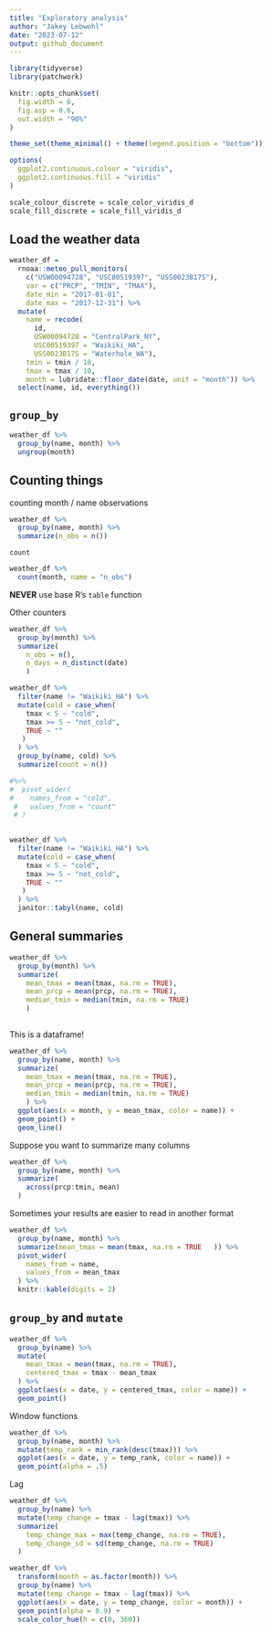 ```yaml
---
title: "Exploratory analysis"
author: "Jakey Lebwohl"
date: "2023-07-12"
output: github_document
---
```


```r
library(tidyverse)
library(patchwork)

knitr::opts_chunk$set(
  fig.width = 6,
  fig.asp = 0.6,
  out.width = "90%"
)

theme_set(theme_minimal() + theme(legend.position = "bottom"))

options(
  ggplot2.continuous.colour = "viridis",
  ggplot2.continuous.fill = "viridis"
)

scale_colour_discrete = scale_color_viridis_d
scale_fill_discrete = scale_fill_viridis_d
```

## Load the weather data

```r
weather_df =  
  rnoaa::meteo_pull_monitors(
    c("USW00094728", "USC00519397", "USS0023B17S"),
    var = c("PRCP", "TMIN", "TMAX"), 
    date_min = "2017-01-01",
    date_max = "2017-12-31") %>%
  mutate(
    name = recode(
      id, 
      USW00094728 = "CentralPark_NY", 
      USC00519397 = "Waikiki_HA",
      USS0023B17S = "Waterhole_WA"),
    tmin = tmin / 10,
    tmax = tmax / 10,
    month = lubridate::floor_date(date, unit = "month")) %>%
  select(name, id, everything())

```

## `group_by`

```r
weather_df %>% 
  group_by(name, month) %>% 
  ungroup(month)
```

## Counting things

counting month / name observations

```r
weather_df %>% 
  group_by(name, month) %>% 
  summarize(n_obs = n())
```

`count`

```r
weather_df %>% 
  count(month, name = "n_obs")
```

**NEVER** use base R's `table` function

Other counters

```r
weather_df %>% 
  group_by(month) %>% 
  summarize(
    n_obs = n(),
    n_days = n_distinct(date)
    )
```
 
```r
weather_df %>% 
  filter(name != "Waikiki_HA") %>% 
  mutate(cold = case_when(
    tmax < 5 ~ "cold",
    tmax >= 5 ~ "not_cold",
    TRUE ~ ""
   )
  ) %>% 
  group_by(name, cold) %>% 
  summarize(count = n()) 

#%>% 
#  pivot_wider(
#    names_from = "cold",
 #   values_from = "count"
 # )
  

```

```r
weather_df %>% 
  filter(name != "Waikiki_HA") %>% 
  mutate(cold = case_when(
    tmax < 5 ~ "cold",
    tmax >= 5 ~ "not_cold",
    TRUE ~ ""
   )
  ) %>% 
  janitor::tabyl(name, cold)
```

## General summaries

```r
weather_df %>% 
  group_by(month) %>% 
  summarize(
    mean_tmax = mean(tmax, na.rm = TRUE),
    mean_prcp = mean(prcp, na.rm = TRUE),
    median_tmin = median(tmin, na.rm = TRUE)
    )
  
```

This is a dataframe!

```r
weather_df %>% 
  group_by(name, month) %>% 
  summarize(
    mean_tmax = mean(tmax, na.rm = TRUE),
    mean_prcp = mean(prcp, na.rm = TRUE),
    median_tmin = median(tmin, na.rm = TRUE)
    ) %>% 
  ggplot(aes(x = month, y = mean_tmax, color = name)) +
  geom_point() +
  geom_line()
```

Suppose you want to summarize many columns

```r
weather_df %>% 
  group_by(name, month) %>% 
  summarize(
    across(prcp:tmin, mean)
  )
```

Sometimes your results are easier to read in another format

```r
weather_df %>% 
  group_by(name, month) %>% 
  summarize(mean_tmax = mean(tmax, na.rm = TRUE   )) %>% 
  pivot_wider(
    names_from = name,
    values_from = mean_tmax
  ) %>% 
  knitr::kable(digits = 2)
```

## `group_by` and `mutate`

```r
weather_df %>% 
  group_by(name) %>% 
  mutate(
    mean_tmax = mean(tmax, na.rm = TRUE),
    centered_tmax = tmax - mean_tmax
  ) %>%
  ggplot(aes(x = date, y = centered_tmax, color = name)) +
  geom_point()
```

Window functions

```r
weather_df %>% 
  group_by(name, month) %>% 
  mutate(temp_rank = min_rank(desc(tmax))) %>% 
  ggplot(aes(x = date, y = temp_rank, color = name)) + 
  geom_point(alpha = .5)
```


Lag

```r
weather_df %>% 
  group_by(name) %>% 
  mutate(temp_change = tmax - lag(tmax)) %>%
  summarize(
    temp_change_max = max(temp_change, na.rm = TRUE),
    temp_change_sd = sd(temp_change, na.rm = TRUE)
  )
```

```r
weather_df %>% 
  transform(month = as.factor(month)) %>% 
  group_by(name) %>% 
  mutate(temp_change = tmax - lag(tmax)) %>%
  ggplot(aes(x = date, y = temp_change, color = month)) + 
  geom_point(alpha = 0.9) + 
  scale_color_hue(h = c(0, 360))
```

